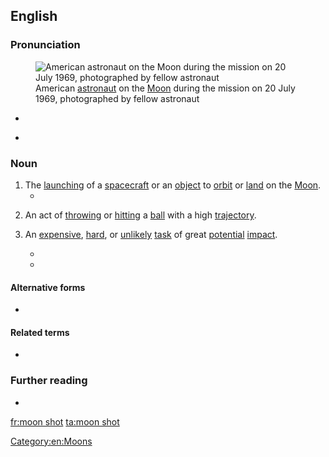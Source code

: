 {{also|moonshot}}
==English==
{{was wotd|2017|July|20}}

===Pronunciation===
[[File:Aldrin Apollo 11 (jha).jpg|thumb|American [[astronaut]] {{w|Buzz Aldrin}} on the [[Moon]] during the {{w|Apollo 11}} mission on 20 July 1969, photographed by fellow astronaut {{w|Neil A. Armstrong}}]]

* {{a|RP}} {{IPA|/ˈmuːn ʃɒt/|lang=en}}
* {{a|GA}} {{IPA|/ˈmuːn ʃɑt/|lang=en}}

===Noun===
{{en-noun}}

# The [[launching]] of a [[spacecraft]] or an [[object#Noun|object]] to [[orbit#Verb|orbit]] or [[land#Verb|land]] on the [[Moon]].
#* {{quote-journal|author=Samantha Masunaga|author2=Russ Mitchell|title=SpaceX plans to send two private astronauts to circle the moon&nbsp;– on their own dime|newspaper=Los Angeles Times|url=http://www.latimes.com/business/la-fi-spacex-announcement-20170227-story.html|archiveurl=https://web-beta.archive.org/web/20170406064522/http://www.latimes.com/business/la-fi-spacex-announcement-20170227-story.html|archivedate=6 April 2017|date=27 February 2017|passage=The weeklong '''moon shot''' would make a close flyby of the moon's surface, "go quite a bit further out into deep space" and then loop back to Earth, [[w:Elon Musk|[Elon] Musk]] said. The spacecraft will not try to land on the surface of the moon.}}
# {{lb|en|sports}} An act of [[throw#Verb|throwing]] or [[hit#Verb|hitting]] a [[ball#Noun|ball]] with a high [[trajectory]].
# {{lb|en|figuratively}} An [[expensive]], [[hard]], or [[unlikely]] [[task#Noun|task]] of great [[potential]] [[impact#Noun|impact]].
#* {{quote-journal|author=Nicky Woolf|title=Alphabet’s revenue up to $21.5bn off the back of mobile and video ads|url=https://www.theguardian.com/technology/2016/jul/28/alphabet-earnings-revenue-up-google-mobile-advertising|archiveurl=https://web.archive.org/web/20170301173403/https://www.theguardian.com/technology/2016/jul/28/alphabet-earnings-revenue-up-google-mobile-advertising|archivedate=1 March 2017|newspaper={{w|The Guardian}}|location=London|date=2016-07-28|passage=Revenue at Alphabet’s Other Bets division&nbsp;– which includes broadband business Google Fiber, home automation products Nest, self-driving cars and X, the research facility that works on "'''moon shot'''" ventures&nbsp;– rose 150% to $185m, while operating losses widened to $859m.}}
#* {{quote-journal|title=Editorial October 11 2016|url=http://www.illawarramercury.com.au/story/4218925/another-victory-in-the-world-war-on-cancer/|archiveurl=https://web.archive.org/web/20161213203318/http://www.illawarramercury.com.au/story/4218925/another-victory-in-the-world-war-on-cancer/|archivedate=13 December 2016|newspaper={{w|Illawarra Mercury}}|location=Wollongong, N.S.W.|date=10 October 2016|passage=In the US, Vice President {{w|Joe Biden}} has been labelled as the "Cancer Advocate in Chief", charged in that country by President [[w:Barack Obama|[Barack] Obama]] with leading the fight to find a cure after losing his son to brain cancer last year. Biden has related the fight to find a cure to the quest to land man on the moon. "I believe that we need a '''moon shot''' in this country to cure cancer," he said.}}

====Alternative forms====
* {{l|en|moonshot}}

====Related terms====
* {{l|en|shoot the moon}}

===Further reading===
* {{pedia|moonshot|moonshot (disambiguation)}}

[[Category:en:Moons]]

[[fr:moon shot]]
[[ta:moon shot]]